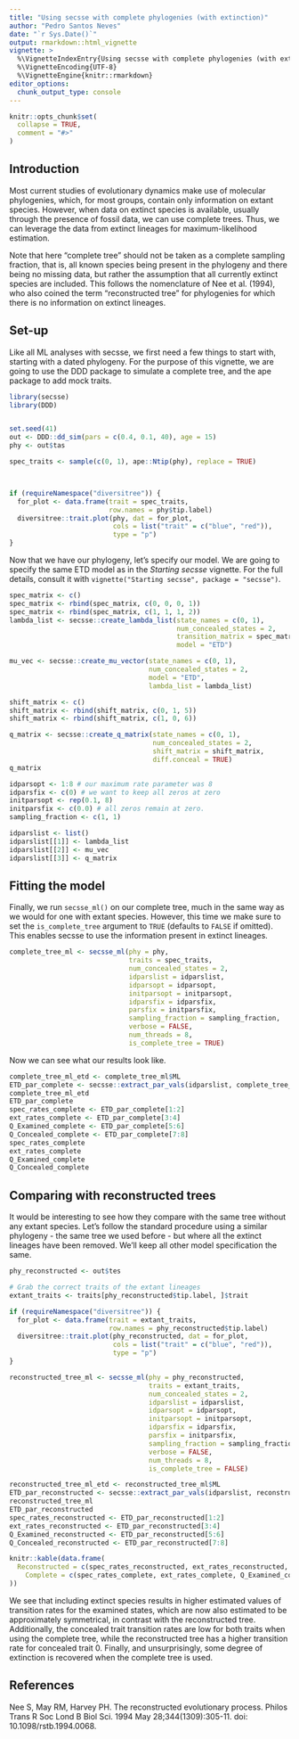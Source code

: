 ```yaml
---
title: "Using secsse with complete phylogenies (with extinction)"
author: "Pedro Santos Neves"
date: "`r Sys.Date()`"
output: rmarkdown::html_vignette
vignette: >
  %\VignetteIndexEntry{Using secsse with complete phylogenies (with extinction)}
  %\VignetteEncoding{UTF-8}
  %\VignetteEngine{knitr::rmarkdown}
editor_options: 
  chunk_output_type: console
---
```


```r
knitr::opts_chunk$set(
  collapse = TRUE,
  comment = "#>"
)
```

## Introduction

Most current studies of evolutionary dynamics make use of molecular phylogenies,
which, for most groups, contain only information on extant species. However,
when data on extinct species is available, usually through the presence of 
fossil data, we can use complete trees. Thus, we can leverage the data
from extinct lineages for maximum-likelihood estimation.

Note that here "complete tree" should not be taken as a complete sampling 
fraction, that is, all known species being present in the phylogeny and there 
being no missing data, but rather the assumption that all currently extinct 
species are included. This follows the nomenclature of Nee et al. (1994), 
who also coined the term "reconstructed tree" for phylogenies for which there
is no information on extinct lineages.

## Set-up

Like all ML analyses with secsse, we first need a few things to start with, 
starting with a dated phylogeny. For the purpose of this vignette, we are going
to use the DDD package to simulate a complete tree, and the ape package to add
mock traits.

```r
library(secsse)
library(DDD)


set.seed(41)
out <- DDD::dd_sim(pars = c(0.4, 0.1, 40), age = 15)
phy <- out$tas

spec_traits <- sample(c(0, 1), ape::Ntip(phy), replace = TRUE)



if (requireNamespace("diversitree")) {
  for_plot <- data.frame(trait = spec_traits,
                         row.names = phy$tip.label)
  diversitree::trait.plot(phy, dat = for_plot,
                          cols = list("trait" = c("blue", "red")),
                          type = "p")
}
```

Now that we have our phylogeny, let's specify our model. We are going to specify
the same ETD model as in the _Starting secsse_ vignette. For the full details,
consult it with `vignette("Starting secsse", package = "secsse")`.

``` r
spec_matrix <- c()
spec_matrix <- rbind(spec_matrix, c(0, 0, 0, 1))
spec_matrix <- rbind(spec_matrix, c(1, 1, 1, 2))
lambda_list <- secsse::create_lambda_list(state_names = c(0, 1),
                                          num_concealed_states = 2,
                                          transition_matrix = spec_matrix,
                                          model = "ETD")

mu_vec <- secsse::create_mu_vector(state_names = c(0, 1),
                                   num_concealed_states = 2,
                                   model = "ETD",
                                   lambda_list = lambda_list)

shift_matrix <- c()
shift_matrix <- rbind(shift_matrix, c(0, 1, 5))
shift_matrix <- rbind(shift_matrix, c(1, 0, 6))

q_matrix <- secsse::create_q_matrix(state_names = c(0, 1),
                                    num_concealed_states = 2,
                                    shift_matrix = shift_matrix,
                                    diff.conceal = TRUE)
q_matrix

idparsopt <- 1:8 # our maximum rate parameter was 8
idparsfix <- c(0) # we want to keep all zeros at zero
initparsopt <- rep(0.1, 8)
initparsfix <- c(0.0) # all zeros remain at zero.
sampling_fraction <- c(1, 1)

idparslist <- list()
idparslist[[1]] <- lambda_list
idparslist[[2]] <- mu_vec
idparslist[[3]] <- q_matrix
```

## Fitting the model

Finally, we run `secsse_ml()` on our complete tree, much in the same way as we 
would for one with extant species. However, this time we make sure to set the 
`is_complete_tree` argument to `TRUE` (defaults to `FALSE` if omitted). This
enables secsse to use the information present in extinct lineages.

```r
complete_tree_ml <- secsse_ml(phy = phy,
                              traits = spec_traits,
                              num_concealed_states = 2,
                              idparslist = idparslist,
                              idparsopt = idparsopt,
                              initparsopt = initparsopt,
                              idparsfix = idparsfix,
                              parsfix = initparsfix,
                              sampling_fraction = sampling_fraction,
                              verbose = FALSE,
                              num_threads = 8,
                              is_complete_tree = TRUE)
```

Now we can see what our results look like.

```r
complete_tree_ml_etd <- complete_tree_ml$ML
ETD_par_complete <- secsse::extract_par_vals(idparslist, complete_tree_ml$MLpars)
complete_tree_ml_etd
ETD_par_complete
spec_rates_complete <- ETD_par_complete[1:2]
ext_rates_complete <- ETD_par_complete[3:4]
Q_Examined_complete <- ETD_par_complete[5:6]
Q_Concealed_complete <- ETD_par_complete[7:8]
spec_rates_complete
ext_rates_complete
Q_Examined_complete
Q_Concealed_complete
```

## Comparing with reconstructed trees

It would be interesting to see how they compare with the same tree without any
extant species. Let's follow the standard procedure using a similar phylogeny -
the same tree we used before - but where all the extinct lineages have been 
removed. We'll keep all other model specification the same.

```r
phy_reconstructed <- out$tes

# Grab the correct traits of the extant lineages
extant_traits <- traits[phy_reconstructed$tip.label, ]$trait

if (requireNamespace("diversitree")) {
  for_plot <- data.frame(trait = extant_traits,
                         row.names = phy_reconstructed$tip.label)
  diversitree::trait.plot(phy_reconstructed, dat = for_plot,
                          cols = list("trait" = c("blue", "red")),
                          type = "p")
}

reconstructed_tree_ml <- secsse_ml(phy = phy_reconstructed,
                                   traits = extant_traits,
                                   num_concealed_states = 2,
                                   idparslist = idparslist,
                                   idparsopt = idparsopt,
                                   initparsopt = initparsopt,
                                   idparsfix = idparsfix,
                                   parsfix = initparsfix,
                                   sampling_fraction = sampling_fraction,
                                   verbose = FALSE,
                                   num_threads = 8,
                                   is_complete_tree = FALSE)

```


```r
reconstructed_tree_ml_etd <- reconstructed_tree_ml$ML
ETD_par_reconstructed <- secsse::extract_par_vals(idparslist, reconstructed_tree_ml$MLpars)
reconstructed_tree_ml
ETD_par_reconstructed
spec_rates_reconstructed <- ETD_par_reconstructed[1:2]
ext_rates_reconstructed <- ETD_par_reconstructed[3:4]
Q_Examined_reconstructed <- ETD_par_reconstructed[5:6]
Q_Concealed_reconstructed <- ETD_par_reconstructed[7:8]

knitr::kable(data.frame(
  Reconstructed = c(spec_rates_reconstructed, ext_rates_reconstructed, Q_Examined_reconstructed, Q_Concealed_reconstructed),
    Complete = c(spec_rates_complete, ext_rates_complete, Q_Examined_complete, Q_Concealed_complete), row.names = c("Speciation rate 0", "Speciation rate 1", "Extinction rate 0", "Extinction rate 1", "Transition examined rate 0", "Transition examined rate 1", "Transition concealed rate 0", "Transition concealed rate 1")
))
```

We see that including extinct species results in higher estimated values of transition rates for the examined states, which are now also estimated to be approximately symmetrical, in contrast with the reconstructed tree. Additionally, the concealed trait transition rates are low for both traits when using the complete tree, while the reconstructed tree has a higher transition rate for concealed trait 0. Finally, and unsurprisingly, some degree of extinction is recovered when the complete tree is used.

## References

Nee S, May RM, Harvey PH. The reconstructed evolutionary process. Philos Trans R Soc Lond B Biol Sci. 1994 May 28;344(1309):305-11. doi: 10.1098/rstb.1994.0068.